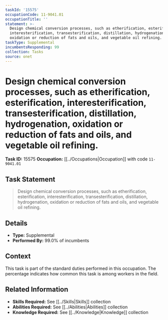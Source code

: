 ```yaml
---
taskId: '15575'
occupationCode: 11-9041.01
occupationTitle: ''
statement: >-
  Design chemical conversion processes, such as etherification, esterification,
  interesterification, transesterification, distillation, hydrogenation,
  oxidation or reduction of fats and oils, and vegetable oil refining.
taskType: Supplemental
incumbentsResponding: 99
collection: Tasks
source: onet
---
```

# Design chemical conversion processes, such as etherification, esterification, interesterification, transesterification, distillation, hydrogenation, oxidation or reduction of fats and oils, and vegetable oil refining.

**Task ID:** 15575
**Occupation:** [[../Occupations|Occupation]] with code `11-9041.01`

## Task Statement

> Design chemical conversion processes, such as etherification, esterification, interesterification, transesterification, distillation, hydrogenation, oxidation or reduction of fats and oils, and vegetable oil refining.

## Details

- **Type:** Supplemental
- **Performed By:** 99.0% of incumbents

## Context

This task is part of the standard duties performed in this occupation. The percentage indicates how common this task is among workers in the field.

## Related Information

- **Skills Required:** See [[../Skills|Skills]] collection
- **Abilities Required:** See [[../Abilities|Abilities]] collection
- **Knowledge Required:** See [[../Knowledge|Knowledge]] collection
